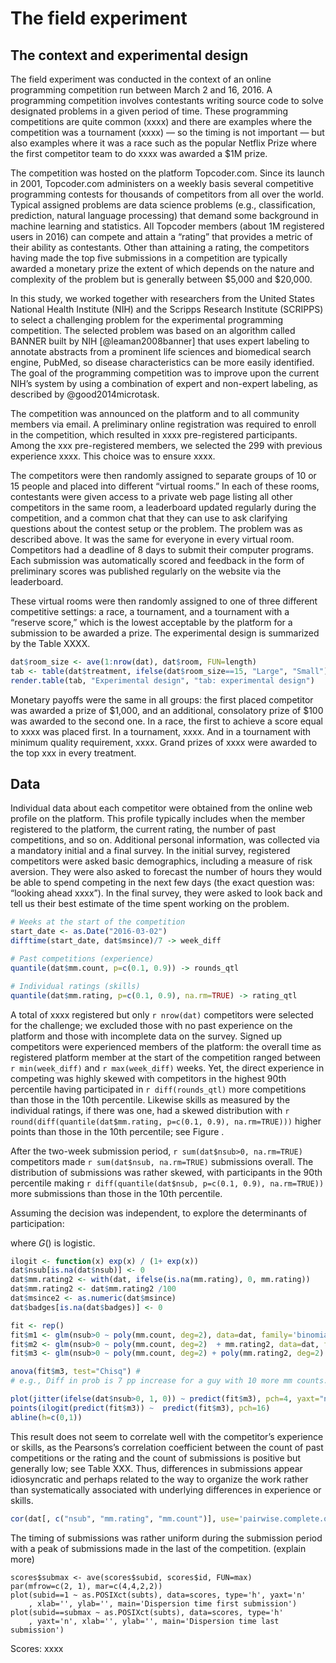 The field experiment
=====================

The context and experimental design
--------------------------------------------

The field experiment was conducted in the context of an online programming competition run between March 2 and 16, 2016. A programming competition involves contestants writing source code to solve designated problems in a given period of time. These programming competitions are quite common (xxxx) and there are examples where the competition was a tournament (xxxx) --- so the timing is not important --- but also examples where it was a race such as the popular Netflix Prize where the first competitor team to do xxxx was awarded a $1M prize. 

The competition was hosted on the platform Topcoder.com. Since its launch in 2001, Topcoder.com administers on a weekly basis several competitive programming contests for thousands of competitors from all over the world. Typical assigned problems are data science problems (e.g., classification, prediction, natural language processing) that demand some background in machine learning and statistics. All Topcoder members (about 1M registered users in 2016) can compete and attain a "rating" that provides a metric of their ability as contestants. Other than attaining a rating, the competitors having made the top five submissions in a competition are typically awarded a monetary prize the extent of which depends on the nature and complexity of the problem but is generally between $5,000 and $20,000.

In this study, we worked together with researchers from the United States National Health Institute (NIH) and the Scripps Research Institute (SCRIPPS) to select a challenging problem for the experimental programming competition. The selected problem was based on an algorithm called BANNER built by NIH [@leaman2008banner] that uses expert labeling to annotate abstracts from a prominent life sciences and biomedical search engine, PubMed, so disease characteristics can be more easily identified. The goal of the programming competition was to improve upon the current NIH's system by using a combination of expert and non-expert labeling, as described by @good2014microtask.

The competition was announced on the platform and to all community members via email. A preliminary online registration was required to enroll in the competition, which resulted in xxxx pre-registered participants. Among the xxx pre-registered members, we selected the 299 with previous experience xxxx. This choice was to ensure xxxx.  

The competitors were then randomly assigned to separate groups of 10 or 15 people and placed into different "virtual rooms." In each of these rooms, contestants were given access to a private web page listing all other competitors in the same room, a leaderboard updated regularly during the competition, and a common chat that they can use to ask clarifying questions about the contest setup or the problem. The problem was as described above. It was the same for everyone in every virtual room. Competitors had a deadline of 8 days to submit their computer programs. Each submission was automatically scored and feedback in the form of preliminary scores was published regularly on the website via the leaderboard.

These virtual rooms were then randomly assigned to one of three different competitive settings: a race, a tournament, and a tournament with a "reserve score," which is the lowest acceptable by the platform for a submission to be awarded a prize. The experimental design is summarized by the Table XXXX.

```r
dat$room_size <- ave(1:nrow(dat), dat$room, FUN=length)
tab <- table(dat$treatment, ifelse(dat$room_size==15, "Large", "Small"))
render.table(tab, "Experimental design", "tab: experimental design")
```

Monetary payoffs were the same in all groups: the first placed competitor was awarded a prize of $1,000, and an additional, consolatory prize of $100 was awarded to the second one. In a race, the first to achieve a score equal to xxxx was placed first. In a tournament, xxxx. And in a tournament with minimum quality requirement, xxxx. Grand prizes of xxxx were awarded to the top xxx in every treatment. 

  
Data
---------

Individual data about each competitor were obtained from the online web profile on the platform. This profile typically includes when the member registered to the platform,  the current rating, the number of past competitions, and so on. Additional personal information,  was collected via a mandatory initial and a final survey.  In the initial survey, registered competitors were asked basic demographics, including a measure of risk aversion. They were also asked to forecast the number of hours they would be able to spend competing in the next few days (the exact question was: "looking ahead xxxx").  In the final survey, they were asked to look back and tell us their best estimate of the time spent working on the problem.


```r
# Weeks at the start of the competition
start_date <- as.Date("2016-03-02")
difftime(start_date, dat$msince)/7 -> week_diff

# Past competitions (experience)
quantile(dat$mm.count, p=c(0.1, 0.9)) -> rounds_qtl

# Individual ratings (skills)
quantile(dat$mm.rating, p=c(0.1, 0.9), na.rm=TRUE) -> rating_qtl

```

A total of xxxx registered but only `r nrow(dat)` competitors were selected for the challenge; we excluded those with no past experience on the platform and those with incomplete data on the survey. Signed up competitors were experienced members of the platform: the overall time as registered platform member at the start of the competition ranged between `r min(week_diff)` and `r max(week_diff)` weeks. Yet, the direct experience in competing was highly skewed with competitors in the highest 90th percentile having participated in `r diff(rounds_qtl)` more competitions than those in the 10th percentile. Likewise skills as measured by the individual ratings, if there was one, had a skewed distribution with `r round(diff(quantile(dat$mm.rating, p=c(0.1, 0.9), na.rm=TRUE)))` higher points than those in the 10th percentile; see Figure \ref{eq: distribution experience}. 

After the two-week submission period, `r sum(dat$nsub>0, na.rm=TRUE)` competitors made `r sum(dat$nsub, na.rm=TRUE)` submissions overall. The distribution of submissions was rather skewed, with participants in the 90th percentile making `r diff(quantile(dat$nsub, p=c(0.1, 0.9), na.rm=TRUE))` more submissions than those in the 10th percentile. 

Assuming the decision was independent, to explore the determinants of participation: 

\begin{equation}
  Pr(y=1) = G(\text{Rating}_{i} + \text{Experience}_{i} + \text{T}_{i})
\end{equation}

where $G()$ is logistic.

```r
ilogit <- function(x) exp(x) / (1+ exp(x))
dat$nsub[is.na(dat$nsub)] <- 0
dat$mm.rating2 <- with(dat, ifelse(is.na(mm.rating), 0, mm.rating))
dat$mm.rating2 <- dat$mm.rating2 /100
dat$msince2 <- as.numeric(dat$msince)
dat$badges[is.na(dat$badges)] <- 0

fit <- rep()
fit$m1 <- glm(nsub>0 ~ poly(mm.count, deg=2), data=dat, family='binomial')
fit$m2 <- glm(nsub>0 ~ poly(mm.count, deg=2)  + mm.rating2, data=dat, family='binomial')
fit$m3 <- glm(nsub>0 ~ poly(mm.count, deg=2) + poly(mm.rating2, deg=2) + poly(msince2, deg=3) + poly(mm.top10, deg=2) + poly(badges, deg=2), data=dat, family='binomial')

anova(fit$m3, test="Chisq") # 
# e.g., Diff in prob is 7 pp increase for a guy with 10 more mm counts.

plot(jitter(ifelse(dat$nsub>0, 1, 0)) ~ predict(fit$m3), pch=4, yaxt="n", col=ifelse(predict(fit$m3)>0, 2, 1))
points(ilogit(predict(fit$m3)) ~  predict(fit$m3), pch=16)
abline(h=c(0,1))
```

This result does not seem to correlate well with the competitor's experience or skills, as the Pearsons's correlation coefficient between the count of past competitions or the rating and the count of submissions is positive but generally low; see Table XXX. Thus, differences in submissions appear idiosyncratic and perhaps related to the way to organize the work rather than systematically associated with underlying differences in experience or skills.

```r
cor(dat[, c("nsub", "mm.rating", "mm.count")], use='pairwise.complete.obs')
```

The timing of submissions was rather uniform during the submission period with a peak of submissions made in the last of the competition. (explain more) 

```
scores$submax <- ave(scores$subid, scores$id, FUN=max)
par(mfrow=c(2, 1), mar=c(4,4,2,2))
plot(subid==1 ~ as.POSIXct(subts), data=scores, type='h', yaxt='n'
    , xlab='', ylab='', main='Dispersion time first submission')
plot(subid==submax ~ as.POSIXct(subts), data=scores, type='h'
    , yaxt='n', xlab='', ylab='', main='Dispersion time last submission')
```


Scores:  xxxx
 

